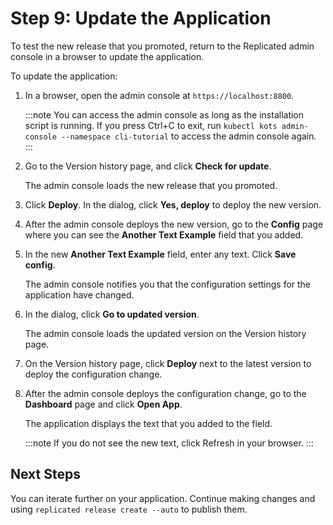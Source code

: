 # Step 9: Update the Application

To test the new release that you promoted, return to the Replicated admin console in a browser to update the application.

To update the application:

1. In a browser, open the admin console at `https://localhost:8800`.

   :::note
   You can access the admin console as long as the installation script is running. If you press Ctrl+C to exit, run `kubectl kots admin-console --namespace cli-tutorial` to access the admin console again.
   :::

1. Go to the Version history page, and click **Check for update**.

   The admin console loads the new release that you promoted.

1. Click **Deploy**. In the dialog, click **Yes, deploy** to deploy the new version.

1. After the admin console deploys the new version, go to the **Config** page where you can see the **Another Text Example** field that you added.

1. In the new **Another Text Example** field, enter any text. Click **Save config**.

   The admin console notifies you that the configuration settings for the application have changed.

1. In the dialog, click **Go to updated version**.

   The admin console loads the updated version on the Version history page.

1. On the Version history page, click **Deploy** next to the latest version to deploy the configuration change.

1. After the admin console deploys the configuration change, go to the **Dashboard** page and click **Open App**.

   The application displays the text that you added to the field.

   :::note
   If you do not see the new text, click Refresh in your browser.
   :::

## Next Steps

You can iterate further on your application. Continue making changes and using `replicated release create --auto` to publish them.
